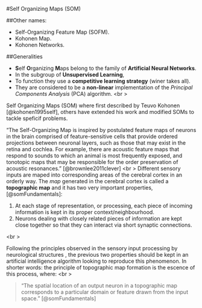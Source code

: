 #Self Organizing Maps (SOM)

##Other names:

  - Self-Organizing Feature Map (SOFM).
  - Kohonen Map.
  - Kohonen Networks.

##Generalities

  - **S**elf **O**rganizing **M**aps belong to the family of **Artificial Neural Networks**.
  - In the subgroup of **Unsupervised Learning**,
  - To function they use a **competitive learning strategy** (winer takes all).
  - They are considered to be a **non-linear** implementation of the *Principal Components Analysis* (PCA) algorithm. <br \>

Self Organizing Maps (SOM) where first described by Teuvo Kohonen [@kohonen1995self], others have extended his work and modified SOMs to tackle speficif problems.

"The Self-Organizing Map is inspired by postulated feature maps of neurons in the brain comprised of feature-sensitive cells that provide ordered projections between neuronal layers, such as those that may exist in the retina and cochlea. For example, there are acoustic feature maps that respond to sounds to which an animal is most frequently exposed, and tonotopic maps that may be responsible for the order preservation of acoustic resonances." [@brownlee2011clever] <br \>
Different sensory inputs are maped into corresponding areas of the cerebral cortex in an orderly way. The *map* generated in the cerebral cortex is called a **topographic map** and it has two very important properties, [@somFundamentals]:

  1. At each stage of representation, or processing, each piece of incoming information is
kept in its proper context/neighbourhood.
  2. Neurons dealing with closely related pieces of information are kept close together so
that they can interact via short synaptic connections.

<br \>

Following the principles observed in the sensory input processing by neurological structures , the previous two properties should be kept in an artificial intelligence algorithm looking to reproduce this phenomenon. In shorter words: the principle of topographic map formation is the escence of this process, where: <br \>

> “The spatial location of an output neuron in a topographic map corresponds to a particular domain or feature drawn from the input space.” [@somFundamentals]
